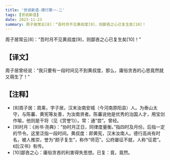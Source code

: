 ```yaml
---
title: '世说新语-德行第一-二'
tags: [世说新语]
date: 2023-11-23
summary: 周子居常云[8]：“吾时月不见黄叔度[9]，则鄙吝之心已复生矣[10]！
---
```


周子居常云[8]：“吾时月不见黄叔度[9]，则鄙吝之心已复生矣[10]！”

## 【译文】

周子居曾经说：“我只要有一段时间见不到黄叔度，那么，庸俗贪吝的心思竟然就又萌生了！”

## 【注释】

- [8]周子居：周乘，字子居，汉末汝南安城（今河南原阳县）人。为泰山太守，与陈蕃、黄宪等友善，为汝南贤者。陈蕃说他是优秀的治国人才，用宝剑作喻，他则是干将（见《赏誉1》）。常：通“尝”。曾经。
- [9]时月：《尚书·尧典》：“协时月正日，同律度量衡。”指四时及月份。后指一定的节令。这里泛指一段时间。黄叔度：即黄宪，汉末汝南人。德行高尚有时名，被人推崇，誉为“颜子复生”，称作“师范”。公府屡征不就，人称“征君”。《后汉书》有传。
- [10]鄙吝之心：庸俗贪吝的利害得失思想。已复：竟，竟然。